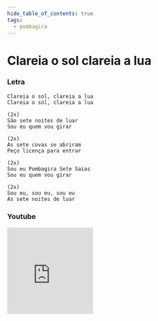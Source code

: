 ```yaml
---
hide_table_of_contents: true
tags:
  - pombagira
---
```


# Clareia o sol clareia a lua

### Letra

```text
Clareia o sol, clareia a lua
Clareia o sol, clareia a lua

(2x)
São sete noites de luar
Sou eu quem vou girar

(2x)
As sete covas se abriram
Peço licença para entrar

(2x)
Sou eu Pombagira Sete Saias
Sou eu quem vou girar

(2x)
Sou eu, sou eu, sou eu
As sete noites de luar
```

### Youtube

<iframe
  width="200"
  height="200"
  src="https://www.youtube.com/embed/-q8KFiCkVhE"
  title="YouTube video player"
  frameborder="0"
  allow="accelerometer; autoplay; clipboard-write; encrypted-media; gyroscope; picture-in-picture; web-share"
  referrerpolicy="strict-origin-when-cross-origin"
  allowfullscreen
></iframe>
